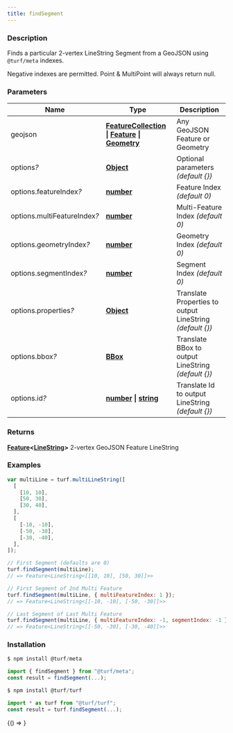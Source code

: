 ```yaml
---
title: findSegment
---
```



### Description

Finds a particular 2-vertex LineString Segment from a GeoJSON using `@turf/meta` indexes.

Negative indexes are permitted.
Point & MultiPoint will always return null.

### Parameters

| Name                              | Type                                                                                                                                                                                                          | Description                                                        |
| --------------------------------- | ------------------------------------------------------------------------------------------------------------------------------------------------------------------------------------------------------------- | ------------------------------------------------------------------ |
| geojson                           | **[FeatureCollection](https://tools.ietf.org/html/rfc7946#section-3.3) &#124; [Feature](https://tools.ietf.org/html/rfc7946#section-3.2) &#124; [Geometry](https://tools.ietf.org/html/rfc7946#section-3.1)** | Any GeoJSON Feature or Geometry                                    |
| options<i>?</i>                   | **[Object](https://developer.mozilla.org/docs/Web/JavaScript/Reference/Global_Objects/Object)**                                                                                                               | Optional parameters _(default &#123;&#125;)_                       |
| options.featureIndex<i>?</i>      | **[number](https://developer.mozilla.org/docs/Web/JavaScript/Reference/Global_Objects/Number)**                                                                                                               | Feature Index _(default 0)_                                        |
| options.multiFeatureIndex<i>?</i> | **[number](https://developer.mozilla.org/docs/Web/JavaScript/Reference/Global_Objects/Number)**                                                                                                               | Multi-Feature Index _(default 0)_                                  |
| options.geometryIndex<i>?</i>     | **[number](https://developer.mozilla.org/docs/Web/JavaScript/Reference/Global_Objects/Number)**                                                                                                               | Geometry Index _(default 0)_                                       |
| options.segmentIndex<i>?</i>      | **[number](https://developer.mozilla.org/docs/Web/JavaScript/Reference/Global_Objects/Number)**                                                                                                               | Segment Index _(default 0)_                                        |
| options.properties<i>?</i>        | **[Object](https://developer.mozilla.org/docs/Web/JavaScript/Reference/Global_Objects/Object)**                                                                                                               | Translate Properties to output LineString _(default &#123;&#125;)_ |
| options.bbox<i>?</i>              | **[BBox](https://tools.ietf.org/html/rfc7946#section-5)**                                                                                                                                                     | Translate BBox to output LineString _(default &#123;&#125;)_       |
| options.id<i>?</i>                | **[number](https://developer.mozilla.org/docs/Web/JavaScript/Reference/Global_Objects/Number) &#124; [string](https://developer.mozilla.org/docs/Web/JavaScript/Reference/Global_Objects/String)**            | Translate Id to output LineString _(default &#123;&#125;)_         |

### Returns

**[Feature](https://tools.ietf.org/html/rfc7946#section-3.2)&lt;[LineString](https://tools.ietf.org/html/rfc7946#section-3.1.4)&gt;** 2-vertex GeoJSON Feature LineString

### Examples

```javascript
var multiLine = turf.multiLineString([
  [
    [10, 10],
    [50, 30],
    [30, 40],
  ],
  [
    [-10, -10],
    [-50, -30],
    [-30, -40],
  ],
]);

// First Segment (defaults are 0)
turf.findSegment(multiLine);
// => Feature<LineString<[[10, 10], [50, 30]]>>

// First Segment of 2nd Multi Feature
turf.findSegment(multiLine, { multiFeatureIndex: 1 });
// => Feature<LineString<[[-10, -10], [-50, -30]]>>

// Last Segment of Last Multi Feature
turf.findSegment(multiLine, { multiFeatureIndex: -1, segmentIndex: -1 });
// => Feature<LineString<[[-50, -30], [-30, -40]]>>
```

### Installation

```javascript
$ npm install @turf/meta

import { findSegment } from "@turf/meta";
const result = findSegment(...);
```

```javascript
$ npm install @turf/turf

import * as turf from "@turf/turf";
const result = turf.findSegment(...);
```

<!-- Expose turf as global var for experimenting in the browser console -->

<BrowserOnly>{() => <WindowTurfGlobal turf={turf} />}</BrowserOnly>

